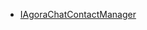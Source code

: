 <PlatformWrapper platform="ios">

- [IAgoraChatContactManager](https://docs.agora.io/en/agora-chat/API%20Reference/im_oc/protocol_i_agora_chat_contact_manager-p.html)

</PlatformWrapper>